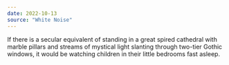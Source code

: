 ```yaml
---
date: 2022-10-13
source: "White Noise"
---
```


If there is a secular equivalent of standing in a great spired cathedral with marble pillars and streams of mystical light slanting through two-tier Gothic windows, it would be watching children in their little bedrooms fast asleep.
